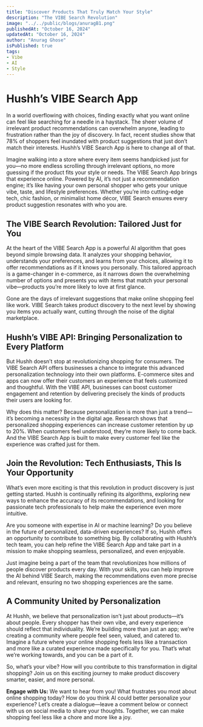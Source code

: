 ```yaml
---
title: "Discover Products That Truly Match Your Style"
description: "The VIBE Search Revolution"
image: "../../public/blogs/anuragB1.png"
publishedAt: "October 16, 2024"
updatedAt: "October 16, 2024"
author: "Anurag Ghose"
isPublished: true
tags:
- Vibe
- AI
- Style
---
```


# Hushh’s VIBE Search App
In a world overflowing with choices, finding exactly what you want online can feel like searching for a needle in a haystack. The sheer volume of irrelevant product recommendations can overwhelm anyone, leading to frustration rather than the joy of discovery. In fact, recent studies show that 78% of shoppers feel inundated with product suggestions that just don’t match their interests. Hushh’s VIBE Search App is here to change all of that.

Imagine walking into a store where every item seems handpicked just for you—no more endless scrolling through irrelevant options, no more guessing if the product fits your style or needs. The VIBE Search App brings that experience online. Powered by AI, it’s not just a recommendation engine; it’s like having your own personal shopper who gets your unique vibe, taste, and lifestyle preferences. Whether you’re into cutting-edge tech, chic fashion, or minimalist home décor, VIBE Search ensures every product suggestion resonates with who you are.

## The VIBE Search Revolution: Tailored Just for You
At the heart of the VIBE Search App is a powerful AI algorithm that goes beyond simple browsing data. It analyzes your shopping behavior, understands your preferences, and learns from your choices, allowing it to offer recommendations as if it knows you personally. This tailored approach is a game-changer in e-commerce, as it narrows down the overwhelming number of options and presents you with items that match your personal vibe—products you’re more likely to love at first glance.

Gone are the days of irrelevant suggestions that make online shopping feel like work. VIBE Search takes product discovery to the next level by showing you items you actually want, cutting through the noise of the digital marketplace.

## Hushh’s VIBE API: Bringing Personalization to Every Platform
But Hushh doesn’t stop at revolutionizing shopping for consumers. The VIBE Search API offers businesses a chance to integrate this advanced personalization technology into their own platforms. E-commerce sites and apps can now offer their customers an experience that feels customized and thoughtful. With the VIBE API, businesses can boost customer engagement and retention by delivering precisely the kinds of products their users are looking for.

Why does this matter? Because personalization is more than just a trend—it’s becoming a necessity in the digital age. Research shows that personalized shopping experiences can increase customer retention by up to 20%. When customers feel understood, they’re more likely to come back. And the VIBE Search App is built to make every customer feel like the experience was crafted just for them.

## Join the Revolution: Tech Enthusiasts, This Is Your Opportunity
What’s even more exciting is that this revolution in product discovery is just getting started. Hushh is continually refining its algorithms, exploring new ways to enhance the accuracy of its recommendations, and looking for passionate tech professionals to help make the experience even more intuitive.

Are you someone with expertise in AI or machine learning? Do you believe in the future of personalized, data-driven experiences? If so, Hushh offers an opportunity to contribute to something big. By collaborating with Hushh’s tech team, you can help refine the VIBE Search App and take part in a mission to make shopping seamless, personalized, and even enjoyable.

Just imagine being a part of the team that revolutionizes how millions of people discover products every day. With your skills, you can help improve the AI behind VIBE Search, making the recommendations even more precise and relevant, ensuring no two shopping experiences are the same.

## A Community United by Personalization
At Hushh, we believe that personalization isn’t just about products—it’s about people. Every shopper has their own vibe, and every experience should reflect that individuality. We’re building more than just an app; we’re creating a community where people feel seen, valued, and catered to. Imagine a future where your online shopping feels less like a transaction and more like a curated experience made specifically for you. That’s what we’re working towards, and you can be a part of it.

So, what’s your vibe? How will you contribute to this transformation in digital shopping? Join us on this exciting journey to make product discovery smarter, easier, and more personal.

**Engage with Us:** We want to hear from you! What frustrates you most about online shopping today? How do you think AI could better personalize your experience? Let’s create a dialogue—leave a comment below or connect with us on social media to share your thoughts. Together, we can make shopping feel less like a chore and more like a joy.
